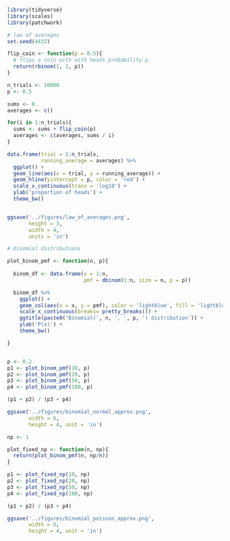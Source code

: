 ```r
library(tidyverse)
library(scales)
library(patchwork)

```


```r
# law of averages 
set.seed(4432)

flip_coin <- function(p = 0.5){
  # flips a coin with with heads probability p
  return(rbinom(1, 1, p))
}

n_trials <- 10000
p <- 0.5

sums <- 0
averages <- c()

for(i in 1:n_trials){
  sums <- sums + flip_coin(p)
  averages <- c(averages, sums / i)
}

data.frame(trial = 1:n_trials, 
           running_average = averages) %>% 
  ggplot() + 
  geom_line(aes(x = trial, y = running_average)) + 
  geom_hline(yintercept = p, color = 'red') + 
  scale_x_continuous(trans = 'log10') + 
  ylab('proportion of heads') + 
  theme_bw()


ggsave('../figures/law_of_averages.png', 
       height = 3, 
       width = 4, 
       units = 'in')
```

```r
# binomial distributions 

plot_binom_pmf <- function(n, p){
  
  binom_df <- data.frame(x = 1:n, 
                         pmf = dbinom(1:n, size = n, p = p))

  binom_df %>% 
    ggplot() + 
    geom_col(aes(x = x, y = pmf), color = 'lightblue', fill = 'lightblue') + 
    scale_x_continuous(breaks= pretty_breaks()) + 
    ggtitle(paste0('Binomial(', n, ', ', p, ') distribution')) + 
    ylab('P(x)') + 
    theme_bw() 

}


p <- 0.2
p1 <- plot_binom_pmf(10, p)
p2 <- plot_binom_pmf(20, p)
p3 <- plot_binom_pmf(50, p)
p4 <- plot_binom_pmf(100, p)

(p1 + p2) / (p3 + p4)

ggsave('../figures/binomial_normal_approx.png', 
       width = 6, 
       height = 4, unit = 'in')

```

```r

np <- 1

plot_fixed_np <- function(n, np){
  return(plot_binom_pmf(n, np/n))
}

p1 <- plot_fixed_np(10, np)
p2 <- plot_fixed_np(20, np)
p3 <- plot_fixed_np(50, np)
p4 <- plot_fixed_np(100, np)

(p1 + p2) / (p3 + p4)

ggsave('../figures/binomial_poisson_approx.png', 
       width = 6, 
       height = 4, unit = 'in')


```